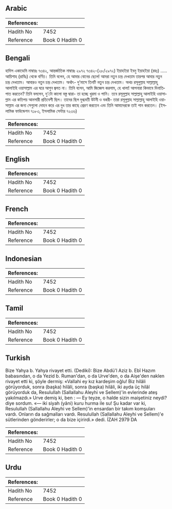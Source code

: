 ## Arabic


<div dir="rtl" lang="ar" style={{fontSize:'larger',backgroundColor:'#f8f9fa',padding:20}}>

</div>
<div style={{backgroundColor:'#f8f9fa',padding:20, marginBottom: 10}}><table> <thead> <tr> <th>References:</th> <th></th> </tr> </thead> <tbody><tr><td>Hadith No</td><td>7452</td></tr><tr><td>Reference</td><td>Book 0 Hadith 0</td></tr></tbody></table></div>

## Bengali


<div dir="ltr" lang="bn" style={{fontSize:'larger',backgroundColor:'#f8f9fa',padding:20}}>
হাদিস একাডেমি নাম্বারঃ ৭৩৪২, আন্তর্জাতিক নাম্বারঃ ২৯৭২ ৭৩৪২-(২৮/২৯৭২) ইয়াহইয়া ইবনু ইয়াহইয়া (রহঃ) ..... আয়িশাহ (রাযিঃ) থেকে বর্ণিত। তিনি বলেন, হে আমার বোনের ছেলে! আমরা নতুন চন্দ্র দেখতাম তারপর আবার নতুন চন্দ্র দেখতাম। আবারও নতুন চন্দ্র দেখতাম। অর্থাৎ- দু’মাসে তিনটি নতুন চন্দ্র দেখতাম। অথচ রসূলুল্লাহ সাল্লাল্লাহু আলাইহি ওয়াসাল্লাম এর ঘরে আগুন জ্বলত না। তিনি বলেন, আমি জিজ্ঞেস করলাম, হে খালা! আপনারা কিভাবে দিনাতিপাত করতেন? তিনি বললেন, দু’টো কালো বস্তু দ্বারা- তা হচ্ছে খুরমা ও পানি। তবে রসূলুল্লাহ সাল্লাল্লাহু আলাইহি ওয়াসাল্লাম এর কতিপয় আনসারী প্রতিবেশী ছিল। তাদের ছিল দুগ্ধবতী উটনী ও বকরী- তারা রসূলুল্লাহ সাল্লাল্লাহু আলাইহি ওয়াসাল্লাম এর জন্য সেগুলো দোহন করে এর দুধ তার কাছে প্রেরণ করতেন এবং তিনি আমাদেরকে তাই পান করতেন। (ইসলামিক ফাউন্ডেশন ৭১৮৩, ইসলামিক সেন্টার ৭২৩৬)
</div>
<div style={{backgroundColor:'#f8f9fa',padding:20, marginBottom: 10}}><table> <thead> <tr> <th>References:</th> <th></th> </tr> </thead> <tbody><tr><td>Hadith No</td><td>7452</td></tr><tr><td>Reference</td><td>Book 0 Hadith 0</td></tr></tbody></table></div>

## English


<div dir="ltr" lang="en" style={{fontSize:'larger',backgroundColor:'#f8f9fa',padding:20}}>

</div>
<div style={{backgroundColor:'#f8f9fa',padding:20, marginBottom: 10}}><table> <thead> <tr> <th>References:</th> <th></th> </tr> </thead> <tbody><tr><td>Hadith No</td><td>7452</td></tr><tr><td>Reference</td><td>Book 0 Hadith 0</td></tr></tbody></table></div>

## French


<div dir="ltr" lang="fr" style={{fontSize:'larger',backgroundColor:'#f8f9fa',padding:20}}>

</div>
<div style={{backgroundColor:'#f8f9fa',padding:20, marginBottom: 10}}><table> <thead> <tr> <th>References:</th> <th></th> </tr> </thead> <tbody><tr><td>Hadith No</td><td>7452</td></tr><tr><td>Reference</td><td>Book 0 Hadith 0</td></tr></tbody></table></div>

## Indonesian


<div dir="ltr" lang="id" style={{fontSize:'larger',backgroundColor:'#f8f9fa',padding:20}}>

</div>
<div style={{backgroundColor:'#f8f9fa',padding:20, marginBottom: 10}}><table> <thead> <tr> <th>References:</th> <th></th> </tr> </thead> <tbody><tr><td>Hadith No</td><td>7452</td></tr><tr><td>Reference</td><td>Book 0 Hadith 0</td></tr></tbody></table></div>

## Tamil


<div dir="ltr" lang="ta" style={{fontSize:'larger',backgroundColor:'#f8f9fa',padding:20}}>

</div>
<div style={{backgroundColor:'#f8f9fa',padding:20, marginBottom: 10}}><table> <thead> <tr> <th>References:</th> <th></th> </tr> </thead> <tbody><tr><td>Hadith No</td><td>7452</td></tr><tr><td>Reference</td><td>Book 0 Hadith 0</td></tr></tbody></table></div>

## Turkish


<div dir="ltr" lang="tr" style={{fontSize:'larger',backgroundColor:'#f8f9fa',padding:20}}>
Bize Yahya b. Yahya rivayet etti. (Dediki): Bize Abdü'l Aziz b. Ebî Hazım babasından, o da Yezid b. Ruman'dan, o da Urve'den, o da Aişe'den naklen rivayet etti ki, şöyle dermiş: «Vallahi ey kız kardeşim oğlu! Biz hilâli görüyorduk, sonra (başka) hilâli, sonra (başka) hilâli, iki ayda üç hilâl görüyorduk da, Resulullah (Sallallahu Aleyhi ve Sellem)'in evlerinde ateş yakılmazdı.» Urve demiş ki, ben : — Ey teyze, o halde sizin maişetiniz neydi? diye sordum. «— iki siyah (yâni) kuru hurma ile su! Şu kadar var ki, Resulullah (Sallallahu Aleyhi ve Sellem)'in ensardan bir takım komşuları vardı. Onların da sağmalları vardı. Resulullah (Sallallahu Aleyhi ve Sellem)'e sütlerinden gönderirler; o da bize içirirdi.» dedi. İZAH 2979 DA
</div>
<div style={{backgroundColor:'#f8f9fa',padding:20, marginBottom: 10}}><table> <thead> <tr> <th>References:</th> <th></th> </tr> </thead> <tbody><tr><td>Hadith No</td><td>7452</td></tr><tr><td>Reference</td><td>Book 0 Hadith 0</td></tr></tbody></table></div>

## Urdu


<div dir="rtl" lang="ur" style={{fontSize:'larger',backgroundColor:'#f8f9fa',padding:20}}>

</div>
<div style={{backgroundColor:'#f8f9fa',padding:20, marginBottom: 10}}><table> <thead> <tr> <th>References:</th> <th></th> </tr> </thead> <tbody><tr><td>Hadith No</td><td>7452</td></tr><tr><td>Reference</td><td>Book 0 Hadith 0</td></tr></tbody></table></div>